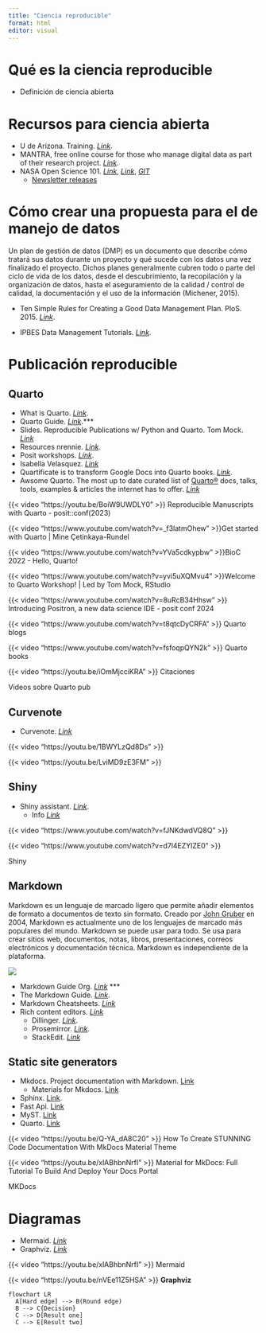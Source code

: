 ```yaml
---
title: "Ciencia reproducible"
format: html
editor: visual
---
```


# Qué es la ciencia reproducible

-   Definición de ciencia abierta

<!-- -->

# Recursos para ciencia abierta

-   U de Arizona. Training. [*Link*](https://data.library.arizona.edu/data-management/workshops-events/workshop-slides-recordings).
-   MANTRA, free online course for those who manage digital data as part of their research project. [*Link*](https://mantra.ed.ac.uk/).
-   NASA Open Science 101. [*Link*](https://science.nasa.gov/open-science/tops/), [*Link*](https://nasa.github.io/Transform-to-Open-Science/take-os101/), [*GIT*](https://github.com/nasa/Transform-to-Open-Science/tree/main)
    -   [Newsletter releases](https://nasa.github.io/Transform-to-Open-Science/signup/#:~:text=past%20newsletter%20releases.)

# Cómo crear una propuesta para el de manejo de datos

Un plan de gestión de datos (DMP) es un documento que describe cómo tratará sus datos durante un proyecto y qué sucede con los datos una vez finalizado el proyecto. Dichos planes generalmente cubren todo o parte del ciclo de vida de los datos, desde el descubrimiento, la recopilación y la organización de datos, hasta el aseguramiento de la calidad / control de calidad, la documentación y el uso de la información (Michener, 2015).

-   Ten Simple Rules for Creating a Good Data Management Plan. PloS. 2015. [*Link*](https://journals.plos.org/ploscompbiol/article?id=10.1371/journal.pcbi.1004525).

<!-- -->

-   IPBES Data Management Tutorials. [*Link*](https://zenodo.org/record/4020374#.YZrpsb3MJuX).

# Publicación reproducible

## **Quarto**

-   What is Quarto. [*Link*](https://ucsb-meds.github.io/creating-quarto-websites/).
-   Quarto Guide. [*Link*](https://quarto.org/docs/guide/).\*\*\*
-   Slides. Reproducible Publications w/ Python and Quarto. Tom Mock. [*Link*](https://thomasmock.quarto.pub/python/#/TitleSlide)
-   Resources nrennie. [*Link*](https://nrennie.rbind.io/talks/rladies-edinburgh-quarto/slides#/resources).
-   Posit workshops. [*Link*](https://posit.co/blog/workshops-at-posit-conf-2024/).
-   Isabella Velasquez. [*Link*](https://connect.posit.cloud/ivelasq/content/0190c2c9-dd44-d440-0f97-f3b3bf073d0f)
-   Quartificate is to transform Google Docs into Quarto books. [*Link*](https://docs.ropensci.org/quartificate/).
-   Awsome Quarto. The most up to date curated list of [Quarto®](https://quarto.org/) docs, talks, tools, examples & articles the internet has to offer. [*Link*](https://github.com/mcanouil/awesome-quarto)

::: {layout-ncol="2"}
{{< video "https://youtu.be/BoiW9UWDLY0" >}} Reproducible Manuscripts with Quarto - posit::conf(2023)

{{< video "https://www.youtube.com/watch?v=_f3latmOhew" >}}Get started with Quarto \| Mine Çetinkaya-Rundel

{{< video "https://www.youtube.com/watch?v=YVa5cdkypbw" >}}BioC 2022 - Hello, Quarto!

{{< video "https://www.youtube.com/watch?v=yvi5uXQMvu4" >}}Welcome to Quarto Workshop! \| Led by Tom Mock, RStudio

{{< video "https://www.youtube.com/watch?v=8uRcB34Hhsw" >}} Introducing Positron, a new data science IDE - posit conf 2024

{{< video "https://www.youtube.com/watch?v=t8qtcDyCRFA" >}} Quarto blogs

{{< video "https://www.youtube.com/watch?v=fsfoqpQYN2k" >}} Quarto books

{{< video "https://youtu.be/iOmMjcciKRA" >}} Citaciones

Videos sobre Quarto pub
:::

## Curvenote

-   Curvenote. [*Link*](https://curvenote.com/)

::: {layout-ncol="2"}
{{< video "https://youtu.be/1BWYLzQd8Ds" >}}

{{< video "https://youtu.be/LviMD9zE3FM" >}}
:::

## Shiny

-   Shiny assistant. [*Link*](https://gallery.shinyapps.io/assistant).
    -   Info [*Link*](https://shiny.posit.co/blog/posts/shiny-assistant/)

::: {layout-ncol="2"}
{{< video "https://www.youtube.com/watch?v=fJNKdwdVQ8Q" >}}

{{< video "https://www.youtube.com/watch?v=d7l4EZYlZE0" >}}

Shiny
:::

## Markdown

Markdown es un lenguaje de marcado ligero que permite añadir elementos de formato a documentos de texto sin formato. Creado por [John Gruber](https://daringfireball.net/projects/markdown/) en 2004, Markdown es actualmente uno de los lenguajes de marcado más populares del mundo. Markdown se puede usar para todo. Se usa para crear sitios web, documentos, notas, libros, presentaciones, correos electrónicos y documentación técnica. Markdown es independiente de la plataforma.

![](https://mdg.imgix.net/assets/images/markdown-flowchart.png?auto=format&fit=clip&q=40&w=1080)

-   Markdown Guide Org. [*Link*](https://markdownguide.offshoot.io/basic-syntax/) \*\*\*
-   The Markdown Guide. [*Link*](https://www.markdownguide.org/book/).
-   Markdown Cheatsheets. [*Link*](https://michaelcurrin.github.io/dev-cheatsheets/cheatsheets/markdown/)
-   Rich content editors. [*Link*](https://markdownguide.offshoot.io/tools/)
    -   Dillinger. [*Link*](https://dillinger.io/).
    -   Prosemirror. [*Link*](https://prosemirror.net/).
    -   StackEdit. [*Link*](https://stackedit.io/)

## Static site generators

-   Mkdocs. Project documentation with Markdown. [Link](https://www.mkdocs.org/)
    -   Materials for Mkdocs. [Link](https://squidfunk.github.io/mkdocs-material/)
-   Sphinx. [Link](https://www.sphinx-doc.org/en/master/).
-   Fast Api. [Link](https://fastapi.tiangolo.com/)
-   MyST. [Link](https://mystmd.org/guide)
-   Quarto. [Link](https://quartopub.com/)

::: {layout-ncol="2"}
{{< video "https://youtu.be/Q-YA_dA8C20" >}} How To Create STUNNING Code Documentation With MkDocs Material Theme

{{< video "https://youtu.be/xlABhbnNrfI" >}} Material for MkDocs: Full Tutorial To Build And Deploy Your Docs Portal

MKDocs
:::

# Diagramas

-   Mermaid. [*Link*](https://mermaid.js.org/)
-   Graphviz. [*Link*](https://graphviz.org/)

::: {layout-ncol="2"}
{{< video "https://youtu.be/xlABhbnNrfI" >}} Mermaid

{{< video "https://youtu.be/nVEe11Z5HSA" >}} **Graphviz**
:::

```mermaid
flowchart LR
  A[Hard edge] --> B(Round edge)
  B --> C{Decision}
  C --> D[Result one]
  C --> E[Result two]
```